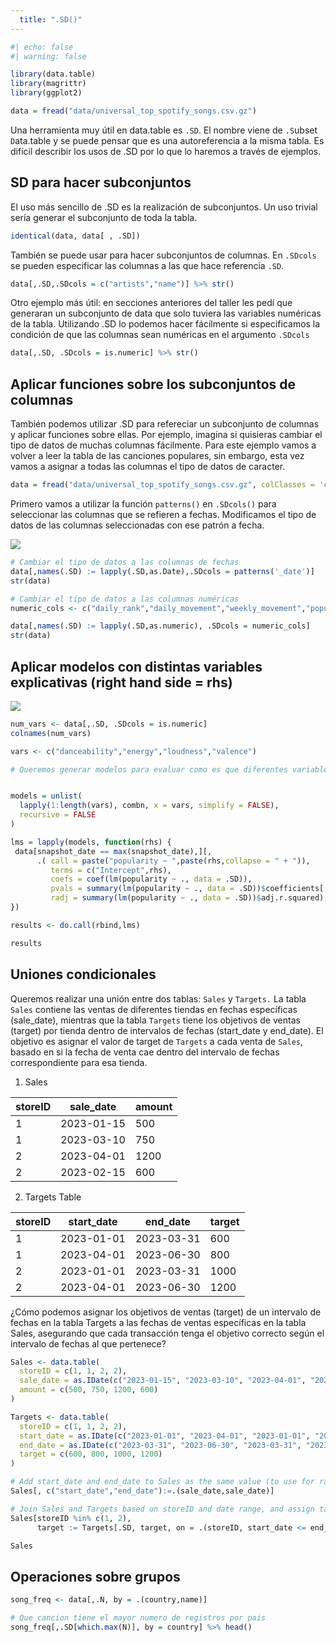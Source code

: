 ```yaml
---
  title: ".SD()"
---
```


```r
#| echo: false
#| warning: false

library(data.table)
library(magrittr)
library(ggplot2)

data = fread("data/universal_top_spotify_songs.csv.gz")
```

Una herramienta muy útil en data.table es `.SD`. El nombre viene de `.S`ubset `D`ata.table y se puede pensar que es una autoreferencia a la misma tabla. Es difícil describir los usos de .SD por lo que lo haremos a través de ejemplos. 

## SD para hacer subconjuntos 

El uso más sencillo de .SD es la realización de subconjuntos. Un uso trivial sería generar el subconjunto de toda la tabla.

```r
identical(data, data[ , .SD])
```

También se puede usar para hacer subconjuntos de columnas. En `.SDcols` se pueden especificar las columnas a las que hace referencia `.SD`.

```r
data[,.SD,.SDcols = c("artists","name")] %>% str()
```


Otro ejemplo más útil: en secciones anteriores del taller les pedí que generaran un subconjunto de data que solo tuviera las variables numéricas de la tabla. Utilizando .SD lo podemos hacer fácilmente si especificamos la condición de que las columnas sean numéricas en el argumento `.SDcols` 

```r
data[,.SD, .SDcols = is.numeric] %>% str()
```


## Aplicar funciones sobre los subconjuntos de columnas

También podemos utilizar .SD para refereciar un subconjunto de columnas y aplicar funciones sobre ellas. Por ejemplo, imagina si quisieras cambiar el tipo de datos de muchas columnas fácilmente. Para este ejemplo vamos a volver a leer la tabla de las canciones populares, sin embargo, esta vez vamos a asignar a todas las columnas el tipo de datos de caracter.

```r
data = fread("data/universal_top_spotify_songs.csv.gz", colClasses = 'character')
```

Primero vamos a utilizar la función `patterns()` en `.SDcols()` para seleccionar las columnas que se refieren a fechas. Modificamos el tipo de datos de las columnas seleccionadas con ese patrón a fecha. 

![](img/sd1.png)

```r
# Cambiar el tipo de datos a las columnas de fechas 
data[,names(.SD) := lapply(.SD,as.Date),.SDcols = patterns('_date')]
str(data)
```
```r
# Cambiar el tipo de datos a las columnas numéricas
numeric_cols <- c("daily_rank","daily_movement","weekly_movement","popularity","duration_ms","danceability","energy","key","loudness","mode","speechiness","acousticness","instrumentalness","liveness","valence","tempo","time_signature")

data[,names(.SD) := lapply(.SD,as.numeric), .SDcols = numeric_cols]
str(data)
```


## Aplicar modelos con distintas variables explicativas (right hand side = rhs)

![](img/sd2.png)

```r
num_vars <- data[,.SD, .SDcols = is.numeric] 
colnames(num_vars)

vars <- c("danceability","energy","loudness","valence")

# Queremos generar modelos para evaluar como es que diferentes variables afectan la popularidad de las canciones.


models = unlist(
  lapply(1:length(vars), combn, x = vars, simplify = FALSE),
  recursive = FALSE
)

lms = lapply(models, function(rhs) {
 data[snapshot_date == max(snapshot_date),][, 
      .( call = paste("popularity ~ ",paste(rhs,collapse = " + ")),
         terms = c("Intercept",rhs),
         coefs = coef(lm(popularity ~ ., data = .SD)),
         pvals = summary(lm(popularity ~ ., data = .SD))$coefficients[,4],
         radj = summary(lm(popularity ~ ., data = .SD))$adj.r.squared), .SDcols = rhs]
})

results <- do.call(rbind,lms)

results

```

## Uniones condicionales 

Queremos realizar una unión entre dos tablas: `Sales` y `Targets.` La tabla `Sales` contiene las ventas de diferentes tiendas en fechas específicas (sale_date), mientras que la tabla `Targets` tiene los objetivos de ventas (target) por tienda dentro de intervalos de fechas (start_date y end_date). El objetivo es asignar el valor de target de `Targets` a cada venta de `Sales`, basado en si la fecha de venta cae dentro del intervalo de fechas correspondiente para esa tienda.

1. Sales 

| storeID | sale_date   | amount |
|---------|-------------|--------|
| 1       | 2023-01-15  | 500    |
| 1       | 2023-03-10  | 750    |
| 2       | 2023-04-01  | 1200   |
| 2       | 2023-02-15  | 600    |

2. Targets Table

| storeID | start_date  | end_date   | target |
|---------|-------------|------------|--------|
| 1       | 2023-01-01  | 2023-03-31 | 600    |
| 1       | 2023-04-01  | 2023-06-30 | 800    |
| 2       | 2023-01-01  | 2023-03-31 | 1000   |
| 2       | 2023-04-01  | 2023-06-30 | 1200   |

¿Cómo podemos asignar los objetivos de ventas (target) de un intervalo de fechas en la tabla Targets a las fechas de ventas específicas en la tabla Sales, asegurando que cada transacción tenga el objetivo correcto según el intervalo de fechas al que pertenece?

```r
Sales <- data.table(
  storeID = c(1, 1, 2, 2),
  sale_date = as.IDate(c("2023-01-15", "2023-03-10", "2023-04-01", "2023-02-15")),
  amount = c(500, 750, 1200, 600)
)

Targets <- data.table(
  storeID = c(1, 1, 2, 2),
  start_date = as.IDate(c("2023-01-01", "2023-04-01", "2023-01-01", "2023-04-01")),
  end_date = as.IDate(c("2023-03-31", "2023-06-30", "2023-03-31", "2023-06-30")),
  target = c(600, 800, 1000, 1200)
)

# Add start_date and end_date to Sales as the same value (to use for range-based join)
Sales[, c("start_date","end_date"):=.(sale_date,sale_date)]

# Join Sales and Targets based on storeID and date range, and assign target as team_performance
Sales[storeID %in% c(1, 2), 
      target := Targets[.SD, target, on = .(storeID, start_date <= end_date, end_date >= start_date)]]

Sales
```


## Operaciones sobre grupos

```r
song_freq <- data[,.N, by = .(country,name)]

# Que cancion tiene el mayor numero de registros por pais 
song_freq[,.SD[which.max(N)], by = country] %>% head()
```

